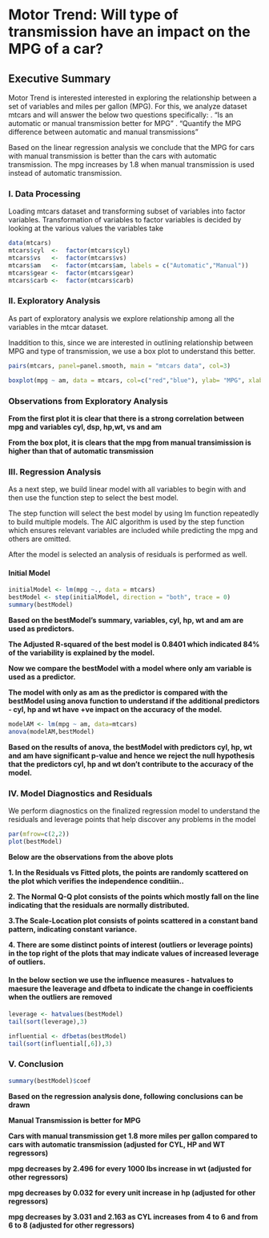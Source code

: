 # Motor Trend: Will type of transmission have an impact on the MPG of a car?


## Executive Summary
Motor Trend is interested interested in exploring the relationship between a set of variables and miles per gallon (MPG). For this, we analyze dataset mtcars and will answer the below two questions specifically:
.	"Is an automatic or manual transmission better for MPG"
.	"Quantify the MPG difference between automatic and manual transmissions"

Based on the linear regression analysis we conclude that the MPG for cars with manual transmission is better than the cars with automatic transmission. The mpg increases by 1.8 when manual transmission is used instead of automatic transmission.

### I. Data Processing

Loading mtcars dataset and transforming subset of variables into factor variables.
Transformation of variables to factor variables is decided by looking at the various values the variables take

```{r, echo=TRUE}
data(mtcars)
mtcars$cyl  <-  factor(mtcars$cyl)
mtcars$vs   <-  factor(mtcars$vs)
mtcars$am   <-  factor(mtcars$am, labels = c("Automatic","Manual"))
mtcars$gear <-  factor(mtcars$gear)
mtcars$carb <-  factor(mtcars$carb)

```

### II. Exploratory Analysis

As part of exploratory analysis we explore relationship among all the variables in the mtcar dataset. 

Inaddition to this, since we are interested in outlining relationship between MPG and type of transmission, we use a box plot to understand this better.

``` {r, echo=TRUE}
pairs(mtcars, panel=panel.smooth, main = "mtcars data", col=3)

boxplot(mpg ~ am, data = mtcars, col=c("red","blue"), ylab= "MPG", xlab= "Transmission Type")

```

### Observations from Exploratory Analysis

**From the first plot it is clear that there is a strong correlation between mpg and variables cyl, dsp, hp,wt, vs and am**

**From the box plot, it is clears that the mpg from manual transimission is higher than that of automatic transmission**

### III. Regression Analysis
As a next step, we build linear model with all variables to begin with and then use the function step to select the best model. 

The step function will select the best model by using lm function repeatedly to build multiple models. The AIC algorithm is used by the step function which ensures relevant variables are included while predicting the mpg and others are omitted.

After the model is selected an analysis of residuals is performed as well.

#### Initial Model

``` {r, echo = TRUE }

initialModel <- lm(mpg ~., data = mtcars)
bestModel <- step(initialModel, direction = "both", trace = 0)
summary(bestModel)

```

**Based on the bestModel's summary, variables, cyl, hp, wt and am are used as predictors.**

**The  Adjusted R-squared of the best model is 0.8401 which indicated 84% of the variability is explained by the model.**

**Now we compare the bestModel with a model where only am variable is used as a predictor.**

**The model with only as am as the predictor is compared with the bestModel using anova function to understand if the additional predictors - cyl, hp and wt have +ve impact on the accuracy of the model.**

``` {r, echo = TRUE }

modelAM <- lm(mpg ~ am, data=mtcars)
anova(modelAM,bestModel)

```

**Based on the results of anova, the bestModel with predictors cyl, hp, wt and am have significant p-value and hence we reject the null hypothesis that the predictors cyl, hp and wt don't contribute to the accuracy of the model.**


### IV. Model Diagnostics and Residuals

We perform diagnostics on the finalized regression model to understand the residuals and leverage points that help discover any problems in the model

``` {r, echo = TRUE }

par(mfrow=c(2,2))
plot(bestModel)

```

**Below are the observations from the above plots**

**1. In the Residuals vs Fitted plots, the points are randomly scattered on the plot which verifies the independence conditiin..**


**2. The Normal Q-Q plot consists of the points which mostly fall on the line indicating that the residuals are normally distributed.**

**3.The Scale-Location plot consists of points scattered in a constant band pattern, indicating constant variance.**

**4. There are some distinct points of interest (outliers or leverage points) in the top right of the plots that may indicate values of increased leverage of outliers.**

#### In the below section we use the influence measures - hatvalues to maesure the leaverage and dfbeta to indicate the change in coefficients when the outliers are removed

``` {r, echo = TRUE }

leverage <- hatvalues(bestModel)
tail(sort(leverage),3)

influential <- dfbetas(bestModel)
tail(sort(influential[,6]),3)

```

### V. Conclusion

``` {r, echo = TRUE }
summary(bestModel)$coef

```

**Based on the regression analysis done, following conclusions can be drawn**

**Manual Transmission is better for MPG**

**Cars with manual transmission get 1.8 more miles per gallon compared to cars with automatic transmission (adjusted for CYL, HP and WT regressors)**

**mpg decreases by 2.496 for every 1000 lbs increase in wt (adjusted for other regressors)**

**mpg decreases by 0.032 for every unit increase in hp (adjusted for other regressors)**

**mpg decreases by 3.031 and 2.163 as CYL increases from 4 to 6 and from 6 to 8 (adjusted for other regressors)**


